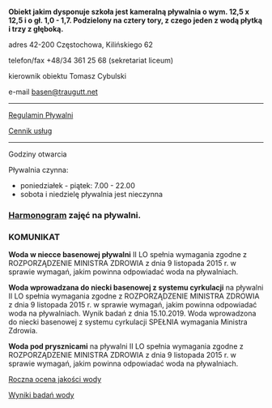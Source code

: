 **Obiekt jakim dysponuje szkoła jest kameralną pływalnia o wym. 12,5 x 12,5 i o gł. 1,0 - 1,7. Podzielony na cztery tory, z czego jeden z wodą płytką i trzy z głęboką.**


adres 42-200 Częstochowa, Kilińskiego 62

telefon/fax +48/34 361 25 68 (sekretariat liceum)

kierownik obiektu Tomasz Cybulski

e-mail [basen@traugutt.net](mailto:basen@traugutt.net)


---

[Regulamin Pływalni](https://docs.google.com/document/d/15wvtij7X8HbtF4HKgdX4hjxAvyPk3bHO/edit?usp=sharing&ouid=115001133641876412412&rtpof=true&sd=true)

[Cennik usług](https://docs.google.com/document/d/15trq3Q8ZU9idVDEEt2xKF3MUmliRRuBj/edit?usp=sharing&ouid=115001133641876412412&rtpof=true&sd=true)

---

Godziny otwarcia

Pływalnia czynna:

* poniedziałek - piątek: 7.00 - 22.00
* sobota i niedzielę pływalnia jest nieczynna
 

 

### [Harmonogram](https://docs.google.com/spreadsheets/d/15dFiTklV-kN9pzSeXapT3L4QiWxPsvzp/edit?usp=sharing&ouid=115001133641876412412&rtpof=true&sd=true) zajęć na pływalni.

### KOMUNIKAT

**Woda w niecce basenowej pływalni** II LO spełnia wymagania zgodne z ROZPORZĄDZENIE MINISTRA ZDROWIA z dnia 9 listopada 2015 r. w sprawie wymagań, jakim powinna odpowiadać woda na pływalniach.

**Woda wprowadzana do niecki basenowej z systemu cyrkulacji** na pływalni II LO spełnia wymagania zgodne z ROZPORZĄDZENIE MINISTRA ZDROWIA z dnia 9 listopada 2015 r. w sprawie wymagań, jakim powinna odpowiadać woda na pływalniach. Wynik badań z dnia 15.10.2019. Woda wprowadzona do niecki basenowej z systemu cyrkulacji SPEŁNIA wymagania Ministra Zdrowia.

**Woda pod prysznicami** na pływalni II LO spełnia wymagania zgodne z ROZPORZĄDZENIE MINISTRA ZDROWIA z dnia 9 listopada 2015 r. w sprawie wymagań, jakim powinna odpowiadać woda na pływalniach.

 

[Roczna ocena jakości wody](https://drive.google.com/file/d/1Axhc27Nmuot7JXWBsSylSotBZdAZ1YuL/view?usp=sharing)

[Wyniki badań wody](https://drive.google.com/drive/folders/19GbTG3Su1tr8Un8VLBCyotI6LRpVG7Jc?usp=sharing)